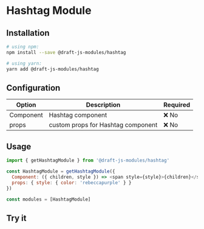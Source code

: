 # Hashtag Module

## Installation

```sh
# using npm:
npm install --save @draft-js-modules/hashtag

# using yarn:
yarn add @draft-js-modules/hashtag
```

## Configuration

| Option    | Description                        | Required |
| --------- | ---------------------------------- | -------- |
| Component | Hashtag component                  | :x: No   |
| props     | custom props for Hashtag component | :x: No   |

## Usage

```js
import { getHashtagModule } from '@draft-js-modules/hashtag'

const HashtagModule = getHashtagModule({
  Component: ({ children, style }) => <span style={style}>{children}</span>,
  props: { style: { color: 'rebeccapurple' } }
})

const modules = [HashtagModule]
```

## Try it


<HashtagDemo />
